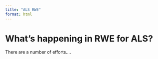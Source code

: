 ```yaml
---
title: "ALS RWE"
format: html
---
```



# What's happening in RWE for ALS?

There are a number of efforts....
